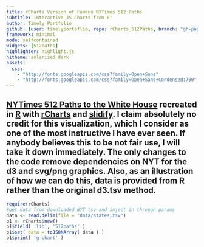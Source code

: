 ```yaml
---
title: rCharts Version of Famous NYTimes 512 Paths
subtitle: Interactive JS Charts from R
author: Timely Portfolio
github: {user: timelyportoflio, repo: rCharts_512Paths, branch: "gh-pages"}
framework: minimal
mode: selfcontained
widgets: [512paths]
highlighter: highlight.js
hitheme: solarized_dark
assets:
  css: 
    - "http://fonts.googleapis.com/css?family=Open+Sans"
    - "http://fonts.googleapis.com/css?family=Open+Sans+Condensed:700"
---
```





## [NYTimes 512 Paths to the White House](http://www.nytimes.com/interactive/2012/11/02/us/politics/paths-to-the-white-house.html?_r=1&) recreated in [R](http://r-project.org) with [rCharts](http://ramnathv.github.io/rCharts) and [slidify](http://ramnathv.github.io/slidify).  **I claim absolutely no credit for this visualization, which I consider as one of the most instructive I have ever seen.  If anybody believes this to be not fair use, I will take it down immediately.**  The only changes to the code remove dependencies on NYT for the d3 and svg/png graphics.  Also, as an illustration of how we can do this, data is provided from R rather than the original d3.tsv method.

```r
require(rCharts)
#get data from downloaded NYT tsv and inject in through params
data <- read.delim(file = "data/states.tsv")
p1 <- rCharts$new()
p1$field( 'lib', '512paths' )
p1$set( data = toJSONArray( data ) )
p1$print( 'g-chart' )
```
